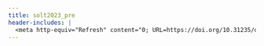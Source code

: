 ```yaml
---
title: solt2023_pre
header-includes: |
  <meta http-equiv="Refresh" content="0; URL=https://doi.org/10.31235/osf.io/nkgdy">
---
```

